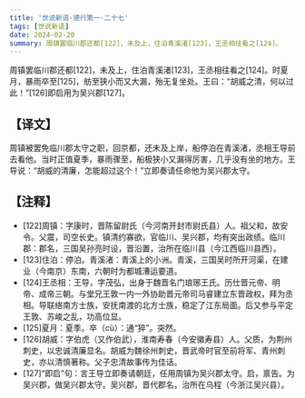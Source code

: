 ```yaml
---
title: '世说新语-德行第一-二十七'
tags: [世说新语]
date: 2024-02-20
summary: 周镇罢临川郡还都[122]，未及上，住泊青溪渚[123]，王丞相往看之[124]。
---
```


周镇罢临川郡还都[122]，未及上，住泊青溪渚[123]，王丞相往看之[124]。时夏月，暴雨卒至[125]，舫至狭小而又大漏，殆无复坐处。王曰：“胡威之清，何以过此！”[126]即启用为吴兴郡[127]。

## 【译文】

周镇被罢免临川郡太守之职，回京都，还未及上岸，船停泊在青溪渚，丞相王导前去看他。当时正值夏季，暴雨骤至，船极狭小又漏得厉害，几乎没有坐的地方。王导说：“胡威的清廉，怎能超过这个！”立即奏请任命他为吴兴郡太守。

## 【注释】

- [122]周镇：字康时，晋陈留尉氏（今河南开封市尉氏县）人。祖父和，故安令。父震，司空长史。镇清约寡欲，官临川、吴兴郡，均有突出政绩。临川郡：郡名，三国吴孙亮时设，晋沿置，治所在临川县（今江西临川县西）。
- [123]住泊：停泊。青溪渚：青溪上的小洲。青溪，三国吴时所开河渠，在建业（今南京）东南，六朝时为都城漕运要道。
- [124]王丞相：王导，字茂弘，出身于魏晋名门琅琊王氏。历仕晋元帝、明帝、成帝三朝。与堂兄王敦一内一外协助晋元帝司马睿建立东晋政权，拜为丞相。导联络南方士族，安抚南渡的北方士族，稳定了江东局面。后又参与平定王敦、苏峻之乱，功高位显。
- [125]夏月：夏季。卒（cù）：通“猝”。突然。
- [126]胡威：字伯虎（又作伯武），淮南寿春（今安徽寿县）人。父质，为荆州刺史，以忠诚清廉显名。胡威为魏徐州刺史，晋武帝时官至前将军、青州刺史，亦以清慎著称。父子忠清故事传为佳话。
- [127]“即启”句：言王导立即奏请朝廷，任用周镇为吴兴郡太守。启，禀告。为吴兴郡，做吴兴郡太守。吴兴郡，晋代郡名，治所在乌程（今浙江吴兴县）。